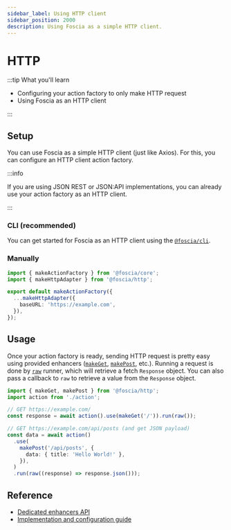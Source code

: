 ```yaml
---
sidebar_label: Using HTTP client
sidebar_position: 2000
description: Using Foscia as a simple HTTP client.
---
```



# HTTP

:::tip What you'll learn

- Configuring your action factory to only make HTTP request
- Using Foscia as an HTTP client

:::

## Setup

You can use Foscia as a simple HTTP client (just like Axios). For this, you can
configure an HTTP client action factory.

:::info

If you are using JSON REST or JSON:API implementations, you can already use your
action factory as an HTTP client.

:::

### CLI (recommended)

You can get started for Foscia as an HTTP client using the
[`@foscia/cli`](/docs/digging-deeper/cli).

<ShellCommand command="foscia init --usage=http" />

### Manually

```typescript title="action.ts"
import { makeActionFactory } from '@foscia/core';
import { makeHttpAdapter } from '@foscia/http';

export default makeActionFactory({
  ...makeHttpAdapter({
    baseURL: 'https://example.com',
  }),
});
```

## Usage

Once your action factory is ready, sending HTTP request is pretty easy using
provided enhancers ([`makeGet`](/docs/reference/actions-enhancers#makeget),
[`makePost`](/docs/reference/actions-enhancers#makepost), etc.). Running a
request is done by [`raw`](/docs/reference/actions-runners#raw) runner, which
will retrieve a fetch `Response` object. You can also pass a callback to `raw`
to retrieve a value from the `Response` object.

```typescript
import { makeGet, makePost } from '@foscia/http';
import action from './action';

// GET https://example.com/
const response = await action().use(makeGet('/')).run(raw());

// GET https://example.com/api/posts (and get JSON payload)
const data = await action()
  .use(
    makePost('/api/posts', {
      data: { title: 'Hello World!' },
    }),
  )
  .run(raw((response) => response.json()));
```

## Reference

- [Dedicated enhancers API](/docs/reference/actions-enhancers#fosciahttp)
- [Implementation and configuration guide](/docs/reference/implementations/http)
